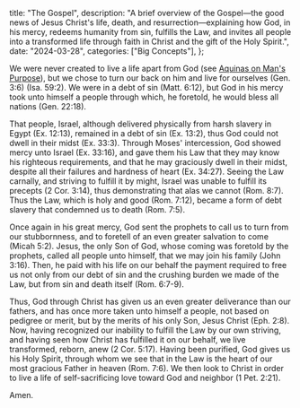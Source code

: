  title: "The Gospel",
  description: "A brief overview of the Gospel—the good news of Jesus Christ's life, death, and resurrection—explaining how God, in his mercy, redeems humanity from sin, fulfills the Law, and invites all people into a transformed life through faith in Christ and the gift of the Holy Spirit.",
  date: "2024-03-28",
  categories: ["Big Concepts"],
};

We were never created to live a life apart from God (see [Aquinas on Man's Purpose](/meditations/aquinas-on-mans-purpose)), but we chose to turn our back on him and live for ourselves (Gen. 3:6) (Isa. 59:2). We were in a debt of sin (Matt. 6:12), but God in his mercy took unto himself a people through which, he foretold, he would bless all nations (Gen. 22:18).

That people, Israel, although delivered physically from harsh slavery in Egypt (Ex. 12:13), remained in a debt of sin (Ex. 13:2), thus God could not dwell in their midst (Ex. 33:3). Through Moses' intercession, God showed mercy unto Israel (Ex. 33:16), and gave them his Law that they may know his righteous requirements, and that he may graciously dwell in their midst, despite all their failures and hardness of heart (Ex. 34:27). Seeing the Law carnally, and striving to fulfill it by might, Israel was unable to fulfill its precepts (2 Cor. 3:14), thus demonstrating that alas we cannot (Rom. 8:7). Thus the Law, which is holy and good (Rom. 7:12), became a form of debt slavery that condemned us to death (Rom. 7:5).

Once again in his great mercy, God sent the prophets to call us to turn from our stubbornness, and to foretell of an even greater salvation to come (Micah 5:2). Jesus, the only Son of God, whose coming was foretold by the prophets, called all people unto himself, that we may join his family (John 3:16). Then, he paid with his life on our behalf the payment required to free us not only from our debt of sin and the crushing burden we made of the Law, but from sin and death itself (Rom. 6:7-9).

Thus, God through Christ has given us an even greater deliverance than our fathers, and has once more taken unto himself a people, not based on pedigree or merit, but by the merits of his only Son, Jesus Christ (Eph. 2:8). Now, having recognized our inability to fulfill the Law by our own striving, and having seen how Christ has fulfilled it on our behalf, we live transformed, reborn, anew (2 Cor. 5:17). Having been purified, God gives us his Holy Spirit, through whom we see that in the Law is the heart of our most gracious Father in heaven (Rom. 7:6). We then look to Christ in order to live a life of self-sacrificing love toward God and neighbor (1 Pet. 2:21).

Amen.
